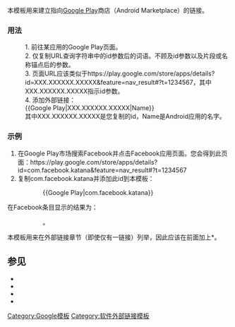 {{Documentation subpage}}
<!-- Categories go at the bottom of this page and interwikis go in Wikidata. -->

本模板用来建立指向[[Google Play]]商店（Android Marketplace）的链接。

=== 用法 ===
:1. 前往某应用的Google Play页面。
:2. 仅复制URL查询字符串中的id参数后的词语。不顾及id参数以及片段或名称锚点后的参数。
:3. 页面URL应该类似于https://play.google.com/store/apps/details?id=XXX.XXXXXX.XXXXX&feature=nav_result#?t=1234567，其中XXX.XXXXXX.XXXXX指示id参数。
:4. 添加外部链接：<br/><nowiki>{{Google Play|XXX.XXXXXX.XXXXX|Name}}</nowiki><br/>其中XXX.XXXXXX.XXXXX是您复制的id，Name是Android应用的名字。

=== 示例 ===
#在Google Play市场搜索Facebook并点击Facebook应用页面。您会得到此页面：https://play.google.com/store/apps/details?id=com.facebook.katana&feature=nav_result#?t=1234567
#复制com.facebook.katana并添加此id到本模板：
::<nowiki>{{Google Play|com.facebook.katana}}</nowiki>
在Facebook条目显示的结果为：
::{{Google Play|com.facebook.katana|Facebook}}。

本模板用来在外部链接章节（即使仅有一链接）列举，因此应该在前面加上*。

== 参见==
*{{tl|F-Droid}}
*{{tl|BlackBerry World}}
*{{tl|iTunes Preview App}}
*{{tl|Windows Phone Store}}

<includeonly>
<!-- Categories go here, and interwikis go in Wikidata -->
[[Category:Google模板]]
[[Category:软件外部链接模板]]
</includeonly>